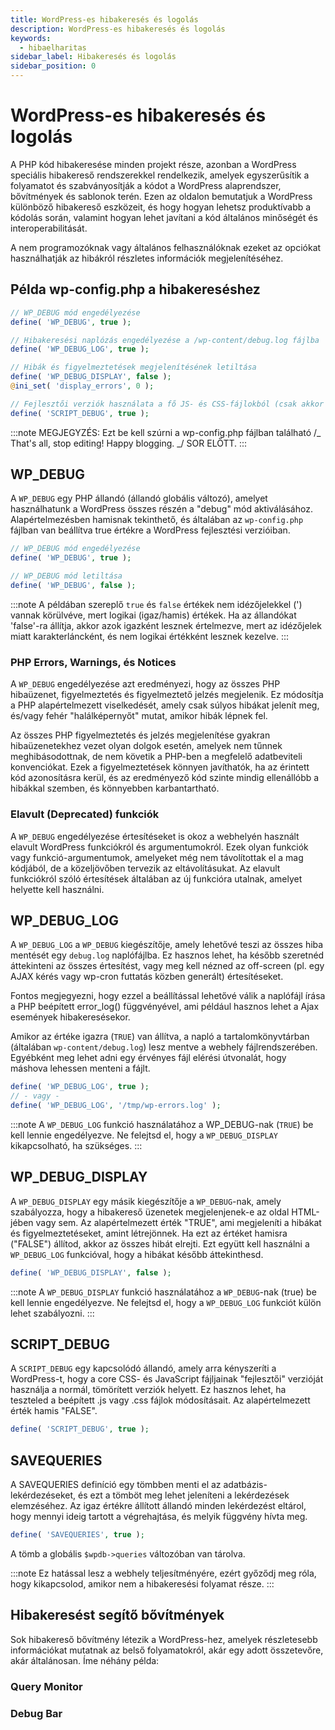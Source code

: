```yaml
---
title: WordPress-es hibakeresés és logolás
description: WordPress-es hibakeresés és logolás
keywords:
  - hibaelharitas
sidebar_label: Hibakeresés és logolás
sidebar_position: 0
---
```



# <FontAwesomeIcon icon="fa-duotone fa-scroll-old text-primary" /> WordPress-es hibakeresés és logolás

A PHP kód hibakeresése minden projekt része, azonban a WordPress speciális hibakereső rendszerekkel rendelkezik, amelyek egyszerűsítik a folyamatot és szabványosítják a kódot a WordPress alaprendszer, bővítmények és sablonok terén. Ezen az oldalon bemutatjuk a WordPress különböző hibakereső eszközeit, és hogy hogyan lehetsz produktívabb a kódolás során, valamint hogyan lehet javítani a kód általános minőségét és interoperabilitását.

A nem programozóknak vagy általános felhasználóknak ezeket az opciókat használhatják az hibákról részletes információk megjelenítéséhez.

## Példa wp-config.php a hibakereséshez

```php config.php
// WP_DEBUG mód engedélyezése
define( 'WP_DEBUG', true );

// Hibakeresési naplózás engedélyezése a /wp-content/debug.log fájlba
define( 'WP_DEBUG_LOG', true );

// Hibák és figyelmeztetések megjelenítésének letiltása
define( 'WP_DEBUG_DISPLAY', false );
@ini_set( 'display_errors', 0 );

// Fejlesztői verziók használata a fő JS- és CSS-fájlokból (csak akkor szükséges, ha ezeket a fő fájlokat módosítja)
define( 'SCRIPT_DEBUG', true );

```

:::note
MEGJEGYZÉS: Ezt be kell szúrni a wp-config.php fájlban található /_ That's all, stop editing! Happy blogging. _/ SOR ELŐTT.
:::

## WP_DEBUG

A `WP_DEBUG` egy PHP állandó (állandó globális változó), amelyet használhatunk a WordPress összes részén a "debug" mód aktiválásához. Alapértelmezésben hamisnak tekinthető, és általában az `wp-config.php` fájlban van beállítva true értékre a WordPress fejlesztési verzióiban.

```php config.php
// WP_DEBUG mód engedélyezése
define( 'WP_DEBUG', true );

```

```php config.php
// WP_DEBUG mód letiltása
define( 'WP_DEBUG', false );

```

:::note
A példában szereplő `true` és `false` értékek nem idézőjelekkel (') vannak körülvéve, mert logikai (igaz/hamis) értékek. Ha az állandókat 'false'-ra állítja, akkor azok igazként lesznek értelmezve, mert az idézőjelek miatt karakterláncként, és nem logikai értékként lesznek kezelve.
:::

### PHP Errors, Warnings, és Notices

A `WP_DEBUG` engedélyezése azt eredményezi, hogy az összes PHP hibaüzenet, figyelmeztetés és figyelmeztető jelzés megjelenik. Ez módosítja a PHP alapértelmezett viselkedését, amely csak súlyos hibákat jelenít meg, és/vagy fehér "halálképernyőt" mutat, amikor hibák lépnek fel.

Az összes PHP figyelmeztetés és jelzés megjelenítése gyakran hibaüzenetekhez vezet olyan dolgok esetén, amelyek nem tűnnek meghibásodottnak, de nem követik a PHP-ben a megfelelő adatbeviteli konvenciókat. Ezek a figyelmeztetések könnyen javíthatók, ha az érintett kód azonosításra kerül, és az eredményező kód szinte mindig ellenállóbb a hibákkal szemben, és könnyebben karbantartható.

### Elavult (Deprecated) funkciók

A `WP_DEBUG` engedélyezése értesítéseket is okoz a webhelyén használt elavult WordPress funkciókról és argumentumokról. Ezek olyan funkciók vagy funkció-argumentumok, amelyeket még nem távolítottak el a mag kódjából, de a közeljövőben tervezik az eltávolításukat. Az elavult funkciókról szóló értesítések általában az új funkcióra utalnak, amelyet helyette kell használni.

## WP_DEBUG_LOG

A `WP_DEBUG_LOG` a `WP_DEBUG` kiegészítője, amely lehetővé teszi az összes hiba mentését egy `debug.log` naplófájlba. Ez hasznos lehet, ha később szeretnéd áttekinteni az összes értesítést, vagy meg kell nézned az off-screen (pl. egy AJAX kérés vagy wp-cron futtatás közben generált) értesítéseket.

Fontos megjegyezni, hogy ezzel a beállítással lehetővé válik a naplófájl írása a PHP beépített error_log() függvényével, ami például hasznos lehet a Ajax események hibakeresésekor.

Amikor az értéke igazra (`TRUE`) van állítva, a napló a tartalomkönyvtárban (általában `wp-content/debug.log`) lesz mentve a webhely fájlrendszerében. Egyébként meg lehet adni egy érvényes fájl elérési útvonalát, hogy máshova lehessen menteni a fájlt.

```php config.php
define( 'WP_DEBUG_LOG', true );
// - vagy -
define( 'WP_DEBUG_LOG', '/tmp/wp-errors.log' );
```

:::note
A `WP_DEBUG_LOG` funkció használatához a WP_DEBUG-nak (`TRUE`) be kell lennie engedélyezve. Ne felejtsd el, hogy a `WP_DEBUG_DISPLAY` kikapcsolható, ha szükséges.
:::

## WP_DEBUG_DISPLAY

A `WP_DEBUG_DISPLAY` egy másik kiegészítője a `WP_DEBUG`-nak, amely szabályozza, hogy a hibakereső üzenetek megjelenjenek-e az oldal HTML-jében vagy sem. Az alapértelmezett érték "TRUE", ami megjeleníti a hibákat és figyelmeztetéseket, amint létrejönnek. Ha ezt az értéket hamisra ("FALSE") állítod, akkor az összes hibát elrejti. Ezt együtt kell használni a `WP_DEBUG_LOG` funkcióval, hogy a hibákat később áttekinthesd.

```php config.php
define( 'WP_DEBUG_DISPLAY', false );
```

:::note
A `WP_DEBUG_DISPLAY` funkció használatához a `WP_DEBUG`-nak (true) be kell lennie engedélyezve. Ne felejtsd el, hogy a `WP_DEBUG_LOG` funkciót külön lehet szabályozni.
:::

## SCRIPT_DEBUG

A `SCRIPT_DEBUG` egy kapcsolódó állandó, amely arra kényszeríti a WordPress-t, hogy a core CSS- és JavaScript fájljainak "fejlesztői" verzióját használja a normál, tömörített verziók helyett. Ez hasznos lehet, ha teszteled a beépített .js vagy .css fájlok módosításait. Az alapértelmezett érték hamis "FALSE".

```php config.php
define( 'SCRIPT_DEBUG', true );
```

## SAVEQUERIES

A SAVEQUERIES definíció egy tömbben menti el az adatbázis-lekérdezéseket, és ezt a tömböt meg lehet jeleníteni a lekérdezések elemzéséhez. Az igaz értékre állított állandó minden lekérdezést eltárol, hogy mennyi ideig tartott a végrehajtása, és melyik függvény hívta meg.

```php config.php
define( 'SAVEQUERIES', true );
```

A tömb a globális `$wpdb->queries` változóban van tárolva.

:::note
Ez hatással lesz a webhely teljesítményére, ezért győződj meg róla, hogy kikapcsolod, amikor nem a hibakeresési folyamat része.
:::

## Hibakeresést segítő bővítmények

Sok hibakereső bővítmény létezik a WordPress-hez, amelyek részletesebb információkat mutatnak az belső folyamatokról, akár egy adott összetevőre, akár általánosan. Íme néhány példa:

### Query Monitor

<WPEmbed url="query-monitor" />

### Debug Bar

<WPEmbed url="debug-bar" />
